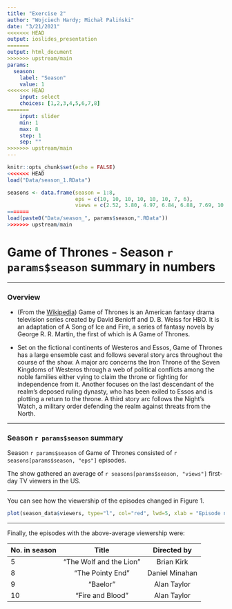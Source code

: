 ```yaml
---
title: "Exercise 2"
author: "Wojciech Hardy; Michał Paliński"
date: "3/21/2021"
<<<<<<< HEAD
output: ioslides_presentation
=======
output: html_document
>>>>>>> upstream/main
params:
  season:
    label: "Season"
    value: 1
<<<<<<< HEAD
    input: select
    choices: [1,2,3,4,5,6,7,8]
=======
    input: slider
    min: 1
    max: 8
    step: 1
    sep: "" 
>>>>>>> upstream/main
---
```



```r
knitr::opts_chunk$set(echo = FALSE)
<<<<<<< HEAD
load("Data/season_1.RData")

seasons <- data.frame(season = 1:8,
                      eps = c(10, 10, 10, 10, 10, 10, 7, 6),
                      views = c(2.52, 3.80, 4.97, 6.84, 6.88, 7.69, 10.26, 11.99))
=======
load(paste0("Data/season_", params$season,".RData"))
>>>>>>> upstream/main
```

# Game of Thrones - Season `r params$season` summary in numbers


***

### Overview

- (From the [Wikipedia](https://en.wikipedia.org/wiki/Game_of_Thrones#Premise)) Game of Thrones is an American fantasy drama television series created by David Benioff and D. B. Weiss for HBO. It is an adaptation of A Song of Ice and Fire, a series of fantasy novels by George R. R. Martin, the first of which is A Game of Thrones.

- Set on the fictional continents of Westeros and Essos, Game of Thrones has a large ensemble cast and follows several story arcs throughout the course of the show. A major arc concerns the Iron Throne of the Seven Kingdoms of Westeros through a web of political conflicts among the noble families either vying to claim the throne or fighting for independence from it. Another focuses on the last descendant of the realm's deposed ruling dynasty, who has been exiled to Essos and is plotting a return to the throne. A third story arc follows the Night's Watch, a military order defending the realm against threats from the North.

***

### Season `r params$season` summary


Season `r params$season` of Game of Thrones consisted of `r seasons[params$season, "eps"]` episodes. 

The show gathered an average of `r seasons[params$season, "views"]` first-day TV viewers in the US.

***

You can see how the viewership of the episodes changed in Figure 1.

```r
plot(season_data$viewers, type="l", col="red", lwd=5, xlab = "Episode number", ylab = "1st day TV viewers in the US (millions)")
```

***

Finally, the episodes with the above-average viewership were:

| No. in season | Title  | Directed by  |
|:------        |:-----: |:------:      |
| 5             | "The Wolf and the Lion"  | Brian Kirk      |
| 8             | "The Pointy End" | Daniel Minahan      |
| 9             | "Baelor" | Alan Taylor      |
| 10            | "Fire and Blood" | Alan Taylor      |
